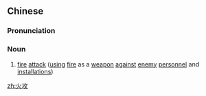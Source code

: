 ==Chinese==
{{zh-forms}}

===Pronunciation===
{{zh-pron
|m=huǒgōng
|cat=n
}}

===Noun===
{{zh-noun}}

# [[fire]] [[attack]] ([[using]] [[fire]] as a [[weapon]] [[against]] [[enemy]] [[personnel]] and [[installations]])

[[zh:火攻]]
